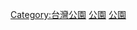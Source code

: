 {{Commons_category}}
{{Category_main}}

[[Category:台灣公園|Category:台灣公園]]
[[Category:新北市旅遊景點|公園]]
[[Category:新北市建築物|公園]]